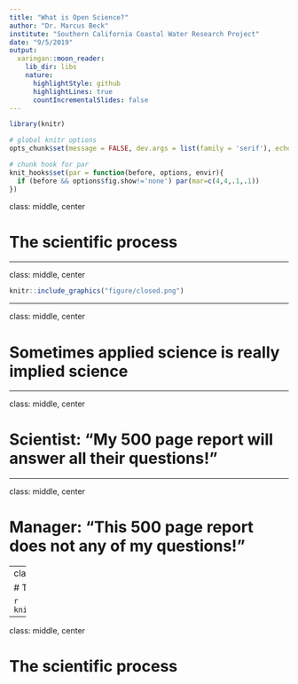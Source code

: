 ```yaml
---
title: "What is Open Science?"
author: "Dr. Marcus Beck"
institute: "Southern California Coastal Water Research Project"
date: "9/5/2019"
output:
  xaringan::moon_reader:
    lib_dir: libs
    nature:
      highlightStyle: github
      highlightLines: true
      countIncrementalSlides: false
---
```


```r
library(knitr)

# global knitr options
opts_chunk$set(message = FALSE, dev.args = list(family = 'serif'), echo = F, warning = F)

# chunk hook for par
knit_hooks$set(par = function(before, options, envir){
  if (before && options$fig.show!='none') par(mar=c(4,4,.1,.1))
})
```

class: middle, center

# The scientific process

---

class: middle, center

```r
knitr::include_graphics("figure/closed.png")
```

---

class: middle, center

# Sometimes applied science is really implied science

---

class: middle, center

# Scientist: "My 500 page report will answer all their questions!"

---

class: middle, center

# Manager: "This 500 page report does not any of my questions!"

---
class: middle, center

# The open science workflow

```r
knitr::include_graphics("figure/basicflow.png")
```

---

class: middle, center

# The scientific process


